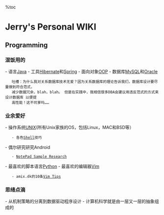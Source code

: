 %toc
= Jerry's Personal WIKI =

== Programming ==
=== 混饭用的 ===
- 语言[[java|Java]]
- 工具[[hibernate|Hibernate]]和[[spring|Spring]]
- 面向对象[[oop|OOP]]
- 数据库[[mysql|MySQL]]和[[oracle|Oracle]]

    吐槽：为什么我对关系数据库技术无爱？因为关系数据库的理论告诉我们，数据库设计要尽量做到符合范式，
    减少数据冗余，blah，blah。 但是在实践中，我相信很多DBA会建议用违反范式的方式来设计数据库 以便提
    高性能！这不坑爹吗……

=== 业余爱好 ===
- 操作系统[[unix|UNIX]](所有Unix家族的OS，包括Linux，MAC和BSD等）
    - 各色[[shell|Shell]]技巧
- 偶尔研究研究Android
    - [[notepad-sample-research|NotePad Sample Research]]
- 最喜欢的脚本语言[[python|Python]]
- 最喜欢的编辑器[[vim|Vim]]
    - amix.dk的10条[[vim-tips|Vim Tips]]

=== 思绪点滴 ===
- 从机制策略的分离到数据驱动程序设计
- 计算机科学就是由一层又一层的抽象组成的
